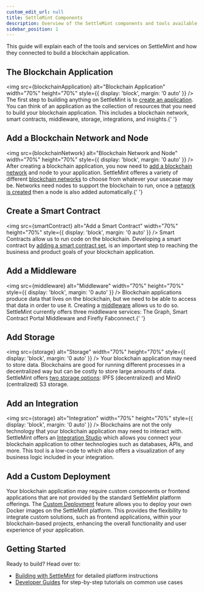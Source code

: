 ```yaml
---
custom_edit_url: null
title: SettleMint Components
description: Overview of the SettleMint components and tools available to build blockchain applications
sidebar_position: 1
---
```



This guide will explain each of the tools and services on SettleMint and how they connected to
build a blockchain application.

## The Blockchain Application

<img
  src={blockchainApplication}
  alt="Blockchain Application"
  width="70%"
  height="70%"
  style={{ display: 'block', margin: '0 auto' }}
/>
The first step to building anything on SettleMint is to [create an
application](../../using-platform/create-an-application). You can think of an
application as the collection of resources that you need to build your
blockchain application. This includes a blockchain network, smart contracts,
middleware, storage, integrations, and insights.{' '}

## Add a Blockchain Network and Node

<img
  src={blockchainNetwork}
  alt="Blockchain Network and Node"
  width="70%"
  height="70%"
  style={{ display: 'block', margin: '0 auto' }}
/>
After creating a blockchain application, you now need to [add a blockchain
network](../../using-platform/add-a-network-to-an-application) and node to your
application. SettleMint offeres a variety of different [blockchain
networks](../supported-blockchains) to choose from whatever your usecase may be.
Networks need nodes to support the blockchain to run, once a [network is
created](../../using-platform/add-a-node-to-a-network/) then a node is also
added automatically.{' '}

## Create a Smart Contract

<img
  src={smartContract}
  alt="Add a Smart Contract"
  width="70%"
  height="70%"
  style={{ display: 'block', margin: '0 auto' }}
/>
Smart Contracts allow us to run code on the blockchain. Developing a smart
contract by [adding a smart contract
set](../../using-platform/dev-tools/code-studio/smart-contract-sets), is an
important step to reaching the business and product goals of your blockchain
application.

## Add a Middleware

<img
  src={middleware}
  alt="Middleware"
  width="70%"
  height="70%"
  style={{ display: 'block', margin: '0 auto' }}
/>
Blockchain applications produce data that lives on the blockchain, but we need
to be able to access that data in order to use it. Creating a
[middleware](../../using-platform/middleware/) allows us to do so. SettleMint
currently offers three middleware services: The Graph, Smart Contract Portal
Middleware and Firefly Fabconnect.{' '}

## Add Storage

<img
  src={storage}
  alt="Storage"
  width="70%"
  height="70%"
  style={{ display: 'block', margin: '0 auto' }}
/>
Your blockchain application may need to store data. Blockchains are good for
running different processes in a decentralized way but can be costly to store
large amounts of data. SettleMint offers [two storage
options](../../using-platform/storage/): IPFS (decentralized) and MinIO
(centralized) S3 storage.

## Add an Integration

<img
  src={storage}
  alt="Integration"
  width="70%"
  height="70%"
  style={{ display: 'block', margin: '0 auto' }}
/>
Blockchains are not the only technology that your blockchain application may
need to interact with. SettleMint offers an [Integration
Studio](../../using-platform/integration-studio) which allows you connect your
blockchain application to other technologies such as databases, APIs, and more.
This tool is a low-code to which also offers a visualization of any business
logic included in your integration.

## Add a Custom Deployment

Your blockchain application may require custom components or frontend applications that are not provided by the standard SettleMint platform offerings. The [Custom Deployment](../../using-platform/custom-deployment/) feature allows you to deploy your own Docker images on the SettleMint platform. This provides the flexibility to integrate custom solutions, such as frontend applications, within your blockchain-based projects, enhancing the overall functionality and user experience of your application.

## Getting Started

Ready to build? Head over to:

- [Building with SettleMint](using-platform/1_add-a-network-to-an-application.md) for detailed platform instructions
- [Developer Guides](developer-guides/guide-library.mdx) for step-by-step tutorials on common use cases
